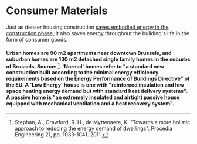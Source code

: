 # Consumer Materials

Just as denser housing construction [saves embodied energy in the construction phase](http://urbancruiseship.org/solution/cities/cities_construction), it also saves energy throughout the building's life in the form of consumer goods.

#### Urban homes are 90 m2 apartments near downtown Brussels, and suburban homes are 130 m2 detached single family homes in the suburbs of Brussels. Source: [^1]. 'Normal' homes refer to "a standard new construction built according to the minimal energy efficiency requirements based on the Energy Performance of Buildings Directive" of the EU. A 'Low Energy' house is one with "reinforced insulation and low space heating energy demand but with standard heat delivery systems". A passive home is "an extremely insulated and airtight passive house equipped with mechanical ventilation and a heat recovery system".

[^1]: Stephan, A., Crawford, R. H., de Myttenaere, K. "Towards a more holistic approach to reducing the energy demand of dwellings". Procedia Engineering 21, pp. 1033-1041. 2011.
